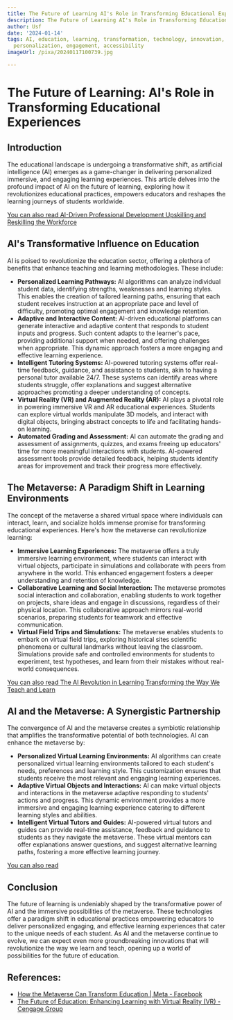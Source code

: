 ```yaml
---
title: The Future of Learning AI's Role in Transforming Educational Experiences
description: The Future of Learning AI's Role in Transforming Educational Experiences
author: Usf
date: '2024-01-14'
tags: AI, education, learning, transformation, technology, innovation, future, skills,
  personalization, engagement, accessibility
imageUrl: /pixa/20240117100739.jpg

---
```

# The Future of Learning: AI's Role in Transforming Educational  Experiences

## Introduction

The educational landscape is undergoing a transformative shift,  as artificial intelligence (AI)  emerges as a  game-changer in delivering personalized immersive, and engaging  learning experiences. This article delves into the profound impact  of  AI  on the  future of learning, exploring how it revolutionizes educational  practices, empowers educators and reshapes  the learning journeys of students worldwide.

[You can also read AI-Driven  Professional Development Upskilling and Reskilling the Workforce](AI-Driven%20Professional%20Development%20Upskilling%20and%20Reskilling%20the%20Workforce)


## AI's Transformative Influence on Education

AI is poised to revolutionize the education sector, offering a plethora of benefits that enhance teaching and learning methodologies. These  include:

- **Personalized Learning Pathways:** AI  algorithms can analyze individual student  data, identifying strengths, weaknesses and learning styles. This enables the creation of tailored learning paths, ensuring that each student receives instruction at an appropriate pace and level of difficulty, promoting optimal  engagement and knowledge retention.
- **Adaptive and Interactive Content:**  AI-driven educational platforms  can  generate interactive and  adaptive content that responds to student inputs and progress. Such content adapts to the learner's pace, providing additional support when needed, and offering challenges when appropriate. This dynamic approach fosters a  more engaging  and effective  learning experience.
- **Intelligent Tutoring Systems:** AI-powered tutoring systems  offer real-time feedback,  guidance,  and assistance to students, akin to having  a personal tutor available 24/7. These systems can identify areas where students struggle, offer explanations and suggest alternative approaches promoting  a deeper understanding of  concepts.
- **Virtual Reality (VR) and Augmented Reality (AR):** AI plays a pivotal role  in powering immersive VR and AR  educational experiences.  Students can explore virtual worlds manipulate 3D models, and interact with digital objects, bringing abstract concepts to life and facilitating hands-on learning.
- **Automated Grading and Assessment:** AI can automate the grading  and assessment of assignments, quizzes,  and exams freeing up  educators' time for more meaningful interactions with students. AI-powered assessment  tools provide detailed feedback, helping  students identify areas for improvement and track their progress  more effectively.

## The  Metaverse: A Paradigm Shift  in Learning  Environments

The concept of the  metaverse a shared  virtual space where individuals can  interact, learn, and socialize holds immense promise for transforming  educational experiences. Here's how the metaverse  can revolutionize  learning:

- **Immersive Learning  Experiences:**  The metaverse offers a truly immersive learning environment, where students can interact with virtual  objects, participate in simulations and collaborate with  peers from anywhere in the world. This enhanced engagement fosters  a deeper understanding and retention of knowledge.
- **Collaborative Learning and Social Interaction:** The metaverse promotes social  interaction and collaboration,  enabling students to work together on projects, share ideas and engage in discussions, regardless of their physical location. This collaborative approach mirrors real-world scenarios, preparing students for teamwork and  effective communication.
- **Virtual Field Trips and Simulations:** The metaverse enables students to embark on virtual field trips, exploring historical sites scientific phenomena or cultural landmarks without leaving the classroom. Simulations provide safe and controlled environments for students to experiment, test hypotheses, and learn from their mistakes without real-world consequences.

[You can also read The AI Revolution in Learning Transforming the Way We Teach and Learn](The%20AI%20Revolution%20in%20Learning%20Transforming%20the%20Way%20We%20Teach%20and%20Learn)


## AI and the Metaverse: A Synergistic Partnership

The convergence of AI and the metaverse creates a  symbiotic relationship that amplifies the transformative potential  of both technologies. AI can enhance the metaverse by:

- **Personalized Virtual  Learning Environments:** AI algorithms can create personalized virtual learning  environments tailored to each student's needs, preferences and  learning style. This customization ensures that students receive the most relevant and engaging learning experiences.
- **Adaptive Virtual Objects and Interactions:** AI can make virtual objects and interactions in the metaverse adaptive responding  to students' actions and progress.  This  dynamic  environment provides a more immersive and engaging learning experience catering to different learning styles and abilities.
- **Intelligent  Virtual Tutors  and Guides:** AI-powered virtual tutors and guides can provide real-time assistance, feedback and guidance to students as they navigate the metaverse. These virtual mentors can offer explanations answer questions, and suggest alternative learning paths, fostering a more effective learning  journey.

[You can also read ]()


##  Conclusion

The future of learning is undeniably shaped by  the transformative power of AI and the immersive possibilities of the metaverse. These technologies offer a paradigm shift in educational practices empowering educators to deliver personalized engaging, and effective learning experiences that cater to the unique needs of each student. As AI and the metaverse continue to evolve, we can expect even more groundbreaking innovations that will revolutionize the  way we learn  and teach, opening up  a world of possibilities for the  future of education.

## References:
- [How the Metaverse Can Transform Education | Meta - Facebook](https://about.fb.com/news/2023/04/how-the-metaverse-can-transform-education/)
- [The Future of Education: Enhancing Learning with Virtual Reality (VR) - Cengage Group](https://www.cengagegroup.com/news/perspectives/2023/enhancing-learning-with-virtual-reality/)
